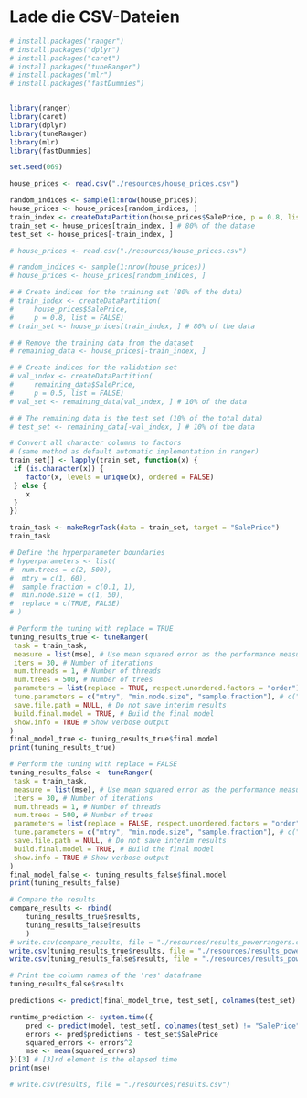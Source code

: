 # Lade die CSV-Dateien

```r
# install.packages("ranger")
# install.packages("dplyr")
# install.packages("caret")
# install.packages("tuneRanger")
# install.packages("mlr")
# install.packages("fastDummies")


library(ranger)
library(caret)
library(dplyr)
library(tuneRanger)
library(mlr)
library(fastDummies)
```

```r
set.seed(069)
```

```r
house_prices <- read.csv("./resources/house_prices.csv")

random_indices <- sample(1:nrow(house_prices))
house_prices <- house_prices[random_indices, ]
train_index <- createDataPartition(house_prices$SalePrice, p = 0.8, list = FALSE)
train_set <- house_prices[train_index, ] # 80% of the datase
test_set <- house_prices[-train_index, ]

```

```r
# house_prices <- read.csv("./resources/house_prices.csv")

# random_indices <- sample(1:nrow(house_prices))
# house_prices <- house_prices[random_indices, ]

# # Create indices for the training set (80% of the data)
# train_index <- createDataPartition(
#     house_prices$SalePrice,
#     p = 0.8, list = FALSE)
# train_set <- house_prices[train_index, ] # 80% of the data

# # Remove the training data from the dataset
# remaining_data <- house_prices[-train_index, ]

# # Create indices for the validation set
# val_index <- createDataPartition(
#     remaining_data$SalePrice,
#     p = 0.5, list = FALSE)
# val_set <- remaining_data[val_index, ] # 10% of the data

# # The remaining data is the test set (10% of the total data)
# test_set <- remaining_data[-val_index, ] # 10% of the data
```

```r
# Convert all character columns to factors 
# (same method as default automatic implementation in ranger)
train_set[] <- lapply(train_set, function(x) {
 if (is.character(x)) {
    factor(x, levels = unique(x), ordered = FALSE)
 } else {
    x
 }
})

train_task <- makeRegrTask(data = train_set, target = "SalePrice")
train_task
```

```r
# Define the hyperparameter boundaries
# hyperparameters <- list(
#  num.trees = c(2, 500),
#  mtry = c(1, 60),
#  sample.fraction = c(0.1, 1),
#  min.node.size = c(1, 50),
#  replace = c(TRUE, FALSE)
# )
```

```r
# Perform the tuning with replace = TRUE
tuning_results_true <- tuneRanger(
 task = train_task,
 measure = list(mse), # Use mean squared error as the performance measure
 iters = 30, # Number of iterations
 num.threads = 1, # Number of threads
 num.trees = 500, # Number of trees
 parameters = list(replace = TRUE, respect.unordered.factors = "order"),
 tune.parameters = c("mtry", "min.node.size", "sample.fraction"), # c("num.trees", "mtry", "min.node.size", "sample.fraction"),
 save.file.path = NULL, # Do not save interim results
 build.final.model = TRUE, # Build the final model
 show.info = TRUE # Show verbose output
)
final_model_true <- tuning_results_true$final.model
print(tuning_results_true)
```

```r
# Perform the tuning with replace = FALSE
tuning_results_false <- tuneRanger(
 task = train_task,
 measure = list(mse), # Use mean squared error as the performance measure
 iters = 30, # Number of iterations
 num.threads = 1, # Number of threads
 num.trees = 500, # Number of trees
 parameters = list(replace = FALSE, respect.unordered.factors = "order"),
 tune.parameters = c("mtry", "min.node.size", "sample.fraction"), # c("num.trees", "mtry", "min.node.size", "sample.fraction"),
 save.file.path = NULL, # Do not save interim results
 build.final.model = TRUE, # Build the final model
 show.info = TRUE # Show verbose output
)
final_model_false <- tuning_results_false$final.model
print(tuning_results_false)
```

```r
# Compare the results
compare_results <- rbind(
    tuning_results_true$results,
    tuning_results_false$results
    )
# write.csv(compare_results, file = "./resources/results_powerrangers.csv")
write.csv(tuning_results_true$results, file = "./resources/results_powerrangers_replace_true.csv")
write.csv(tuning_results_false$results, file = "./resources/results_powerrangers_replace_false.csv")
```

```r
# Print the column names of the 'res' dataframe
tuning_results_false$results
```

```r
predictions <- predict(final_model_true, test_set[, colnames(test_set) != "SalePrice"])

runtime_prediction <- system.time({
    pred <- predict(model, test_set[, colnames(test_set) != "SalePrice"])
    errors <- pred$predictions - test_set$SalePrice
    squared_errors <- errors^2
    mse <- mean(squared_errors)
})[3] # [3]rd element is the elapsed time
print(mse)
```


```r
# write.csv(results, file = "./resources/results.csv")
```
